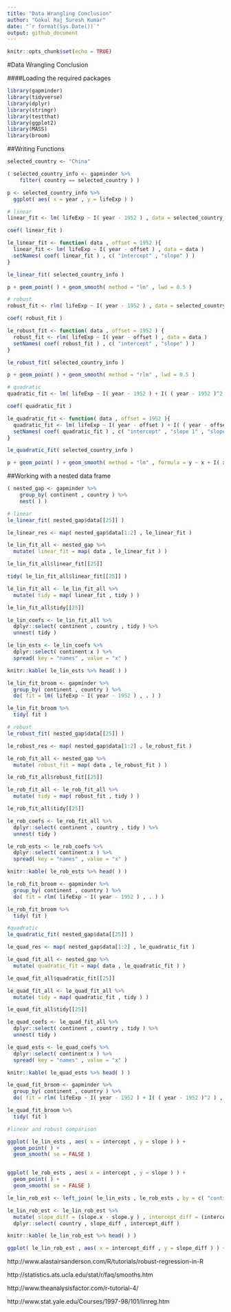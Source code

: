 ```yaml
---
title: "Data Wrangling Conclusion"
author: "Gokul Raj Suresh Kumar"
date: "`r format(Sys.Date())`"
output: github_document
---
```


```r
knitr::opts_chunk$set(echo = TRUE)
```

#Data Wrangling Conclusion

####Loading the required packages

```r
library(gapminder)
library(tidyverse)
library(dplyr)
library(stringr)
library(testthat)
library(ggplot2)
library(MASS)
library(broom)
```


##Writing Functions

```r
selected_country <- "China"

( selected_country_info <- gapminder %>% 
    filter( country == selected_country ) )

p <- selected_country_info %>% 
  ggplot( aes( x = year , y = lifeExp ) )

# linear
linear_fit <- lm( lifeExp ~ I( year - 1952 ) , data = selected_country_info )

coef( linear_fit )

le_linear_fit <- function( data , offset = 1952 ){
  linear_fit <- lm( lifeExp ~ I( year - offset ) , data = data )
  setNames( coef( linear_fit ) , c( "intercept" , "slope" ) )
}

le_linear_fit( selected_country_info )

p + geom_point( ) + geom_smooth( method = "lm" , lwd = 0.5 )

# robust 
robust_fit <- rlm( lifeExp ~ I( year - 1952 ) , data = selected_country_info )

coef( robust_fit )

le_robust_fit <- function( data , offset = 1952 ) {
  robust_fit <- rlm( lifeExp ~ I( year - offset ) , data = data )
  setNames( coef( robust_fit ) , c( "intercept" , "slope" ) )
}

le_robust_fit( selected_country_info )

p + geom_point( ) + geom_smooth( method = "rlm" , lwd = 0.5 )

# quadratic
quadratic_fit <- lm( lifeExp ~ I( year - 1952 ) + I( ( year - 1952 )^2 ) , data = selected_country_info )

coef( quadratic_fit )

le_quadratic_fit <- function( data , offset = 1952 ){
  quadratic_fit <- lm( lifeExp ~ I( year - offset ) + I( ( year - offset )^2 ) , data = data )
  setNames( coef( quadratic_fit ) , c( "intercept" , "slope 1" , "slope 2" ) )
}

le_quadratic_fit( selected_country_info )

p + geom_point( ) + geom_smooth( method = "lm" , formula = y ~ x + I( x^2 ) , lwd = 0.5 )
``` 

##Working with a nested data frame

```r
( nested_gap <- gapminder %>% 
    group_by( continent , country ) %>% 
    nest( ) )

# linear
le_linear_fit( nested_gap$data[[25]] )

le_linear_res <- map( nested_gap$data[1:2] , le_linear_fit )

le_lin_fit_all <- nested_gap %>% 
  mutate( linear_fit = map( data , le_linear_fit ) )

le_lin_fit_all$linear_fit[[25]]

tidy( le_lin_fit_all$linear_fit[[25]] )

le_lin_fit_all <- le_lin_fit_all %>% 
  mutate( tidy = map( linear_fit , tidy ) )

le_lin_fit_all$tidy[[25]]

le_lin_coefs <- le_lin_fit_all %>% 
  dplyr::select( continent , country , tidy ) %>% 
  unnest( tidy )

le_lin_ests <- le_lin_coefs %>% 
  dplyr::select( continent:x ) %>% 
  spread( key = "names" , value = "x" )

knitr::kable( le_lin_ests %>% head( ) )

le_lin_fit_broom <- gapminder %>% 
  group_by( continent , country ) %>% 
  do( fit = lm( lifeExp ~ I( year - 1952 ) , . ) )

le_lin_fit_broom %>% 
  tidy( fit )

# robust
le_robust_fit( nested_gap$data[[25]] )

le_robust_res <- map( nested_gap$data[1:2] , le_robust_fit )

le_rob_fit_all <- nested_gap %>% 
  mutate( robust_fit = map( data , le_robust_fit ) )

le_rob_fit_all$robust_fit[[25]]

le_rob_fit_all <- le_rob_fit_all %>% 
  mutate( tidy = map( robust_fit , tidy ) )

le_rob_fit_all$tidy[[25]]

le_rob_coefs <- le_rob_fit_all %>% 
  dplyr::select( continent , country , tidy ) %>% 
  unnest( tidy )

le_rob_ests <- le_rob_coefs %>% 
  dplyr::select( continent:x ) %>% 
  spread( key = "names" , value = "x" )

knitr::kable( le_rob_ests %>% head( ) )

le_rob_fit_broom <- gapminder %>% 
  group_by( continent , country ) %>% 
  do( fit = rlm( lifeExp ~ I( year - 1952 ) , . ) )

le_rob_fit_broom %>% 
  tidy( fit )

#quadratic
le_quadratic_fit( nested_gap$data[[25]] )

le_quad_res <- map( nested_gap$data[1:2] , le_quadratic_fit )

le_quad_fit_all <- nested_gap %>% 
  mutate( quadratic_fit = map( data , le_quadratic_fit ) )

le_quad_fit_all$quadratic_fit[[25]]

le_quad_fit_all <- le_quad_fit_all %>% 
  mutate( tidy = map( quadratic_fit , tidy ) )

le_quad_fit_all$tidy[[25]]

le_quad_coefs <- le_quad_fit_all %>% 
  dplyr::select( continent , country , tidy ) %>% 
  unnest( tidy )

le_quad_ests <- le_quad_coefs %>% 
  dplyr::select( continent:x ) %>% 
  spread( key = "names" , value = "x" ) 

knitr::kable( le_quad_ests %>% head( ) )

le_quad_fit_broom <- gapminder %>% 
  group_by( continent , country ) %>% 
  do( fit = rlm( lifeExp ~ I( year - 1952 ) + I( ( year - 1952 )^2 ) , . ) )

le_quad_fit_broom %>% 
  tidy( fit )

#linear and robust comparison

ggplot( le_lin_ests , aes( x = intercept , y = slope ) ) +
  geom_point( ) +
  geom_smooth( se = FALSE )


ggplot( le_rob_ests , aes( x = intercept , y = slope ) ) +
  geom_point( ) +
  geom_smooth( se = FALSE )

le_lin_rob_est <- left_join( le_lin_ests , le_rob_ests , by = c( "continent", "country" ) )

le_lin_rob_est <- le_lin_rob_est %>% 
  mutate( slope_diff = (slope.x - slope.y ) , intercept_diff = (intercept.x - intercept.y ) ) %>%  
  dplyr::select( country , slope_diff , intercept_diff )

knitr::kable( le_lin_rob_est %>% head( ) )

ggplot( le_lin_rob_est , aes( x = intercept_diff , y = slope_diff ) ) + geom_point( ) 
```


http://www.alastairsanderson.com/R/tutorials/robust-regression-in-R

http://statistics.ats.ucla.edu/stat/r/faq/smooths.htm

http://www.theanalysisfactor.com/r-tutorial-4/

http://www.stat.yale.edu/Courses/1997-98/101/linreg.htm



